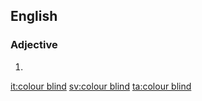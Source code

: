 ==English==

===Adjective===
{{en-adj|head=[[colour]] [[blind]]}}

# {{standard spelling of|from=British spelling|lang=en|color blind}}

[[it:colour blind]]
[[sv:colour blind]]
[[ta:colour blind]]